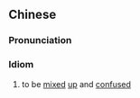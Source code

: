 {{also|神魂飘荡}}
==Chinese==
{{zh-forms|s=神魂飘荡|type=22}}

===Pronunciation===
{{zh-pron
|m=shénhún piāodàng
|cat=id
}}

===Idiom===
{{zh-idiom}}

# to be [[mixed]] [[up]] and [[confused]]
